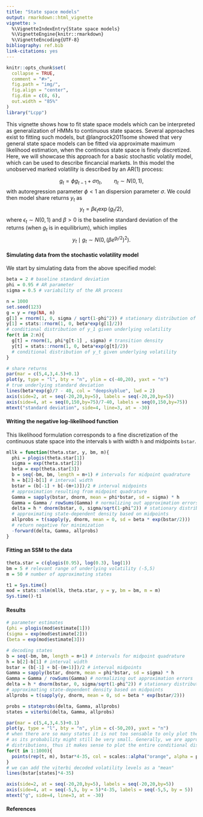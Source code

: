 ```yaml
---
title: "State space models"
output: rmarkdown::html_vignette
vignette: >
  %\VignetteIndexEntry{State space models}
  %\VignetteEngine{knitr::rmarkdown}
  %\VignetteEncoding{UTF-8}
bibliography: ref.bib
link-citations: yes
---
```


```r
knitr::opts_chunk$set(
  collapse = TRUE,
  comment = "#>",
  fig.path = "img/",
  fig.align = "center",
  fig.dim = c(8, 6),
  out.width = "85%"
)
library("Lcpp")
```

This vignette shows how to fit state space models which can be interpreted as generalization of HMMs to continuous state spaces. Several approaches exist to fitting such models, but @langrock2011some showed that very general state space models can be fitted via approximate maximum likelihood estimation, when the continous state space is finely discretized. Here, we will showcase this approach for a basic stochastic volatily model, which can be used to describe fincancial markets. In this model the unobserved marked volatility is described by an AR(1) process:

$$
g_t = \phi g_{t-1} + \sigma \eta_t, \qquad \eta_t \sim N(0,1),
$$
with autoregression parameter $\phi < 1$ an dispersion parameter $\sigma$. We could then model share returns $y_t$ as
$$
y_t = \beta \epsilon_t \exp(g_t / 2),
$$
where $\epsilon_t \sim N(0,1)$ and $\beta > 0$ is the baseline standard deviation of the returns (when $g_t$ is in equilibrium), which implies
$$
y_t \mid g_t \sim N(0, (\beta e^{g_t / 2})^2).
$$

#### Simulating data from the stochastic volatility model

We start by simulating data from the above specified model:

```r
beta = 2 # baseline standard deviation
phi = 0.95 # AR parameter
sigma = 0.5 # variability of the AR process

n = 1000
set.seed(123)
g = y = rep(NA, n)
g[1] = rnorm(1, 0, sigma / sqrt(1-phi^2)) # stationary distribution of AR process
y[1] = stats::rnorm(1, 0, beta*exp(g[1]/2)) 
# conditional distribution of y_1 given underlying volatility
for(t in 2:n){
  g[t] = rnorm(1, phi*g[t-1] , sigma) # transition density
  y[t] = stats::rnorm(1, 0, beta*exp(g[t]/2)) 
  # conditional distribution of y_t given underlying volatility
}

# share returns
par(mar = c(5,4,3,4.5)+0.1)
plot(y, type = "l", bty = "n", ylim = c(-40,20), yaxt = "n")
# true underlying standard deviation
lines(beta*exp(g)/7 - 40, col = "deepskyblue", lwd = 2)
axis(side=2, at = seq(-20,20,by=5), labels = seq(-20,20,by=5))
axis(side=4, at = seq(0,150,by=75)/7-40, labels = seq(0,150,by=75))
mtext("standard deviation", side=4, line=3, at = -30)
```

#### Writing the negative log-likelihood function

This likelihood formulation corresponds to a fine discretization of the continuous state space into the intervals `b` with width `h` and midpoints `bstar`.

```r
mllk = function(theta.star, y, bm, m){
  phi = plogis(theta.star[1])
  sigma = exp(theta.star[2])
  beta = exp(theta.star[3])
  b = seq(-bm, bm, length = m+1) # intervals for midpoint quadrature
  h = b[2]-b[1] # interval width
  bstar = (b[-1] + b[-(m+1)])/2 # interval midpoints
  # approximation resulting from midpoint quadrature
  Gamma = sapply(bstar, dnorm, mean = phi*bstar, sd = sigma) * h
  Gamma = Gamma / rowSums(Gamma) # normalizing out approximation errors
  delta = h * dnorm(bstar, 0, sigma/sqrt(1-phi^2)) # stationary distribution
  # approximating state-dependent density based on midpoints
  allprobs = t(sapply(y, dnorm, mean = 0, sd = beta * exp(bstar/2)))
  # return negative for minimization
  -forward(delta, Gamma, allprobs)
}
```

#### Fitting an SSM to the data

```r
theta.star = c(qlogis(0.95), log(0.3), log(1))
bm = 5 # relevant range of underlying volatility (-5,5)
m = 50 # number of approximating states

t1 = Sys.time()
mod = stats::nlm(mllk, theta.star, y = y, bm = bm, m = m)
Sys.time()-t1
```

#### Results
```r
# parameter estimates
(phi = plogis(mod$estimate[1]))
(sigma = exp(mod$estimate[2]))
(beta = exp(mod$estimate[3]))

# decoding states
b = seq(-bm, bm, length = m+1) # intervals for midpoint quadrature
h = b[2]-b[1] # interval width
bstar = (b[-1] + b[-(m+1)])/2 # interval midpoints
Gamma = sapply(bstar, dnorm, mean = phi*bstar, sd = sigma) * h
Gamma = Gamma / rowSums(Gamma) # normalizing out approximation errors
delta = h * dnorm(bstar, 0, sigma/sqrt(1-phi^2)) # stationary distribution
# approximating state-dependent density based on midpoints
allprobs = t(sapply(y, dnorm, mean = 0, sd = beta * exp(bstar/2)))

probs = stateprobs(delta, Gamma, allprobs)
states = viterbi(delta, Gamma, allprobs)

par(mar = c(5,4,3,4.5)+0.1)
plot(y, type = "l", bty = "n", ylim = c(-50,20), yaxt = "n")
# when there are so many states it is not too sensable to only plot the most probable state,
# as its probability might still be very small. Generally, we are approximating continuous 
# distributions, thus it makes sense to plot the entire conditional distribution.
for(t in 1:1000){
  points(rep(t, m), bstar*4-35, col = scales::alpha("orange", alpha = probs[t,]/2), pch = 20)
}
# we can add the viterbi decoded volatility levels as a "mean"
lines(bstar[states]*4-35)

axis(side=2, at = seq(-20,20,by=5), labels = seq(-20,20,by=5))
axis(side=4, at = seq(-5,5, by = 5)*4-35, labels = seq(-5,5, by = 5))
mtext("g", side=4, line=3, at = -30)
```


#### References
